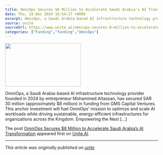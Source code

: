 ```yaml
---
title: OmniOps Secures $8 Million to Accelerate Saudi Arabia’s AI Transformation
date: Thu, 19 Dec 2024 18:54:17 +0000
excerpt: OmniOps, a Saudi Arabia-based AI infrastructure technology provider founded in 2024 by entrepreneur Mohammed Altassan, has secured SAR 30 million (approximately...
source: unite
sourceUrl: https://www.unite.ai/omniops-secures-8-million-to-accelerate-saudi-arabias-ai-transformation/
categories: ["Funding","funding","OmniOps"]
---
```


<img width="250" height="143" src="https://www.unite.ai/wp-content/uploads/2024/12/saudi-arabia-AI-250x143.png" class="webfeedsFeaturedVisual wp-post-image" alt="" style="display: block; margin-bottom: 5px; clear:both;max-width: 100%;" link_thumbnail="" decoding="async" loading="lazy" sizes="auto, (max-width: 250px) 100vw, 250px" /><p>OmniOps, a Saudi Arabia-based AI infrastructure technology provider founded in 2024 by entrepreneur Mohammed Altassan, has secured SAR 30 million (approximately $8 million) in funding from GMS Capital Ventures. This anchor investment will fuel OmniOps’ mission to optimize and scale AI workloads while driving sustainable, energy-efficient infrastructures for organizations across the Kingdom. Empowering the Next [&#8230;]</p>
<p>The post <a href="https://www.unite.ai/omniops-secures-8-million-to-accelerate-saudi-arabias-ai-transformation/">OmniOps Secures $8 Million to Accelerate Saudi Arabia’s AI Transformation</a> appeared first on <a href="https://www.unite.ai">Unite.AI</a>.</p>


---
*This article was originally published on [unite](https://www.unite.ai/omniops-secures-8-million-to-accelerate-saudi-arabias-ai-transformation/)*
